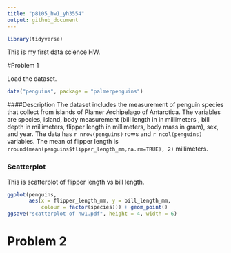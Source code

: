 ```yaml
---
title: "p8105_hw1_yh3554"
output: github_document
---
```


```r
library(tidyverse)
```

This is my first data science HW.

#Problem 1

Load the dataset.

```r
data("penguins", package = "palmerpenguins")
```

####Description
The dataset includes the measurement of penguin species that collect from islands of Plamer Archipelago of Antarctica. The variables are species, island, body measurement (bill length in in millimeters , bill depth in millimeters, flipper length in millimeters, body mass in gram), sex, and year. The data has `r nrow(penguins)` rows and `r ncol(penguins)` variables. The mean of flipper length is `rround(mean(penguins$flipper_length_mm,na.rm=TRUE), 2)` millimeters.

### Scatterplot

This is scatterplot of flipper length vs bill length.

```r
ggplot(penguins, 
       aes(x = flipper_length_mm, y = bill_length_mm, 
           colour = factor(species))) + geom_point()
ggsave("scatterplot of hw1.pdf", height = 4, width = 6)
```

# Problem 2


